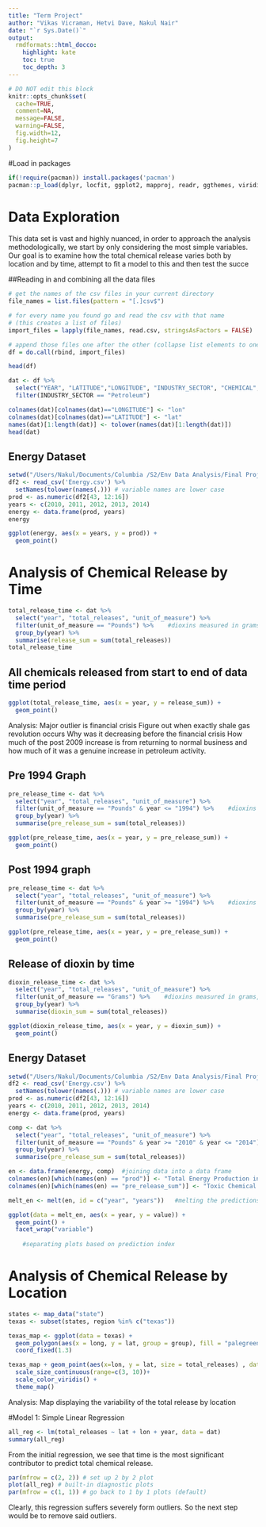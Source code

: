 ```yaml
---
title: "Term Project"
author: "Vikas Vicraman, Hetvi Dave, Nakul Nair"
date: "`r Sys.Date()`"
output:
  rmdformats::html_docco:
    highlight: kate
    toc: true
    toc_depth: 3
---
```


```r
# DO NOT edit this block
knitr::opts_chunk$set(
  cache=TRUE,
  comment=NA,
  message=FALSE,
  warning=FALSE,
  fig.width=12,
  fig.height=7
)
```

#Load in packages
```r
if(!require(pacman)) install.packages('pacman')
pacman::p_load(dplyr, locfit, ggplot2, mapproj, readr, ggthemes, viridis, reshape2, cowplot, gstat, sp, automap, data.table, lubridate)
```

# Data Exploration

This data set is vast and highly nuanced, in order to approach the analysis methodologically, we start by only considering the most simple variables. Our goal is to examine how the total chemical release varies both by location and by time, attempt to fit a model to this and then test the succe

##Reading in and combining all the data files
```r
# get the names of the csv files in your current directory
file_names = list.files(pattern = "[.]csv$")  

# for every name you found go and read the csv with that name 
# (this creates a list of files)
import_files = lapply(file_names, read.csv, stringsAsFactors = FALSE)

# append those files one after the other (collapse list elements to one dataset) and save it as d
df = do.call(rbind, import_files)

```

```r
head(df)
```


```r
dat <- df %>%
  select("YEAR", "LATITUDE","LONGITUDE", "INDUSTRY_SECTOR", "CHEMICAL", "CARCINOGEN", "TOTAL_RELEASES", "UNIT_OF_MEASURE", "CLASSIFICATION") %>%
  filter(INDUSTRY_SECTOR == "Petroleum")

colnames(dat)[colnames(dat)=="LONGITUDE"] <- "lon"
colnames(dat)[colnames(dat)=="LATITUDE"] <- "lat"
names(dat)[1:length(dat)] <- tolower(names(dat)[1:length(dat)])
head(dat)
```


## Energy Dataset

```r
setwd("/Users/Nakul/Documents/Columbia /S2/Env Data Analysis/Final Project/toxicEnvt/")
df2 <- read_csv('Energy.csv') %>%
  setNames(tolower(names(.))) # variable names are lower case
prod <- as.numeric(df2[43, 12:16])
years <- c(2010, 2011, 2012, 2013, 2014)
energy <- data.frame(prod, years)
energy


```


```r
ggplot(energy, aes(x = years, y = prod)) +
  geom_point()
```

# Analysis of Chemical Release by Time
```r
total_release_time <- dat %>%
  select("year", "total_releases", "unit_of_measure") %>%
  filter(unit_of_measure == "Pounds") %>%    #dioxins measured in grams, excluding these
  group_by(year) %>%
  summarise(release_sum = sum(total_releases))
total_release_time

```

## All chemicals released from start to end of data time period
```r
ggplot(total_release_time, aes(x = year, y = release_sum)) +
  geom_point()
```
Analysis: Major outlier is financial crisis
Figure out when exactly shale gas revolution occurs
Why was it decreasing before the financial crisis
How much of the post 2009 increase is from returning to normal business and how much of it was a genuine increase in petroleum activity.

## Pre 1994 Graph

```r
pre_release_time <- dat %>%
  select("year", "total_releases", "unit_of_measure") %>%
  filter(unit_of_measure == "Pounds" & year <= "1994") %>%    #dioxins measured in grams, excluding these
  group_by(year) %>%
  summarise(pre_release_sum = sum(total_releases))

ggplot(pre_release_time, aes(x = year, y = pre_release_sum)) +
  geom_point()

```

## Post 1994 graph
```r
pre_release_time <- dat %>%
  select("year", "total_releases", "unit_of_measure") %>%
  filter(unit_of_measure == "Pounds" & year >= "1994") %>%    #dioxins measured in grams, excluding these
  group_by(year) %>%
  summarise(pre_release_sum = sum(total_releases))

ggplot(pre_release_time, aes(x = year, y = pre_release_sum)) +
  geom_point()

```

## Release of dioxin by time
```r
dioxin_release_time <- dat %>%
  select("year", "total_releases", "unit_of_measure") %>%
  filter(unit_of_measure == "Grams") %>%    #dioxins measured in grams, excluding these
  group_by(year) %>%
  summarise(dioxin_sum = sum(total_releases))

ggplot(dioxin_release_time, aes(x = year, y = dioxin_sum)) +
  geom_point()
```

## Energy Dataset

```r
setwd("/Users/Nakul/Documents/Columbia /S2/Env Data Analysis/Final Project/toxicEnvt/")
df2 <- read_csv('Energy.csv') %>%
  setNames(tolower(names(.))) # variable names are lower case
prod <- as.numeric(df2[43, 12:16])
years <- c(2010, 2011, 2012, 2013, 2014)
energy <- data.frame(prod, years)

```

```r

comp <- dat %>%
  select("year", "total_releases", "unit_of_measure") %>%
  filter(unit_of_measure == "Pounds" & year >= "2010" & year <= "2014") %>%    #dioxins measured in grams, excluding these
  group_by(year) %>%
  summarise(pre_release_sum = sum(total_releases))

en <- data.frame(energy, comp)  #joining data into a data frame
colnames(en)[which(names(en) == "prod")] <- "Total Energy Production in TX"
colnames(en)[which(names(en) == "pre_release_sum")] <- "Toxic Chemical Release in TX"

melt_en <- melt(en, id = c("year", "years"))   #melting the predictions together

ggplot(data = melt_en, aes(x = year, y = value)) +
  geom_point() +
  facet_wrap("variable")
  
    #separating plots based on prediction index
```


# Analysis of Chemical Release by Location

```r
states <- map_data("state") 
texas <- subset(states, region %in% c("texas"))

texas_map <- ggplot(data = texas) + 
  geom_polygon(aes(x = long, y = lat, group = group), fill = "palegreen", color = "black") + 
  coord_fixed(1.3)
```


```r
texas_map + geom_point(aes(x=lon, y = lat, size = total_releases) , data = dat) + 
  scale_size_continuous(range=c(3, 10))+ 
  scale_color_viridis() +
  theme_map()
```
Analysis: Map displaying the variability of the total release by location


#Model 1: Simple Linear Regression

```r
all_reg <- lm(total_releases ~ lat + lon + year, data = dat)
summary(all_reg)
```
From the initial regression, we see that time is the most significant contributor to predict total chemical release.


```r
par(mfrow = c(2, 2)) # set up 2 by 2 plot
plot(all_reg) # built-in diagnostic plots
par(mfrow = c(1, 1)) # go back to 1 by 1 plots (default)

```
Clearly, this regression suffers severely form outliers. So the next step would be to remove said outliers.



